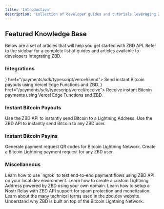 ```yaml
---
title: 'Introduction'
description: 'Collection of developer guides and tutorials leveraging ZBD API.'
---
```


## Featured Knowledge Base

Below are a set of articles that will help you get started with ZBD API. Refer to the sidebar for a complete list of guides and articles available to developers integrating ZBD.

### Integrations

<CardGroup cols={2}>
  <Card title="Send Bitcoin with Vercel" icon={<svg width="30" height="25" viewBox="0 0 76 65" fill="none" xmlns="http://www.w3.org/2000/svg"><path d="M37.5274 0L75.0548 65H0L37.5274 0Z" fill="#000000"/></svg>} href="/payments/sdk/typescript/vercel/send">
    Send instant Bitcoin payouts using Vercel Edge Functions and ZBD.
  </Card>
  <Card title="Receive Bitcoin with Vercel" icon={<svg width="30" height="25" viewBox="0 0 76 65" fill="none" xmlns="http://www.w3.org/2000/svg"><path d="M37.5274 0L75.0548 65H0L37.5274 0Z" fill="#000000"/></svg>} href="/payments/sdk/typescript/vercel/receive">
    Receive instant Bitcoin payments using Vercel Edge Functions and ZBD.
  </Card>
</CardGroup>

### Instant Bitcoin Payouts

<CardGroup cols={2}>
  <Card title="Send Bitcoin to a Lightning Address" icon="bolt" color="#ff9900" href="/payments/payouts/lightning-address">
    Use the ZBD API to instantly send Bitcoin to a Lightning Address.
  </Card>
  <Card title="Send Bitcoin to a ZBD Gamertag" icon="circle-user" color="#ff9900" href="/payments/payouts/gamertags">
    Use the ZBD API to instantly send Bitcoin to any ZBD user.
  </Card>
</CardGroup>

### Instant Bitcoin Payins

<CardGroup cols={2}>
  <Card title="Create Lightning Charge QR codes" icon="qrcode" color="#00c2ff" href="/payments/payins/lightning-charges">
    Generate payment request QR codes for Bitcoin Lightning Network.
  </Card>
  <Card title="Request Bitcoin from ZBD Gamertag" icon="circle-user" color="#00c2ff" href="/payments/payins/gamertags">
    Create a Bitcoin Lightning payment request for any ZBD user.
  </Card>
</CardGroup>

### Miscellaneous

<CardGroup cols={2}>
  <Card title="Local Testing ZBD API" icon="code-fork" color="#000000" href="/payments/api/callbacks#testing-locally">
    Learn how to use `ngrok` to test end-to-end payment flows using ZBD API on your local dev environment.
  </Card>
  <Card title="Custom Lightning Addresses with ZBD" icon="at" color="#000000" href="/payments/lightning-address">
    Learn how to create a custom Lightning Address powered by ZBD using your own domain.
  </Card>
  <Card title="Set Up a Nostr Relay with ZBD" icon="hashtag" color="#000000" href="/payments/nostr/nostr-relay">
    Learn how to setup a Nostr Relay with ZBD API support for spam protection and monetization.
  </Card>
  <Card title="Docs Glossary" icon="books" color="#000000" href="/payments/glossary">
    Learn about the many technical terms used in the zbd.dev website.
  </Card>
  <Card title="Bitcoin Lightning Network" icon="bitcoin" color="#000000" href="/payments/lightning-network">
    Understand why ZBD is built on top of the Bitcoin Lightning Network.
  </Card>
</CardGroup>
